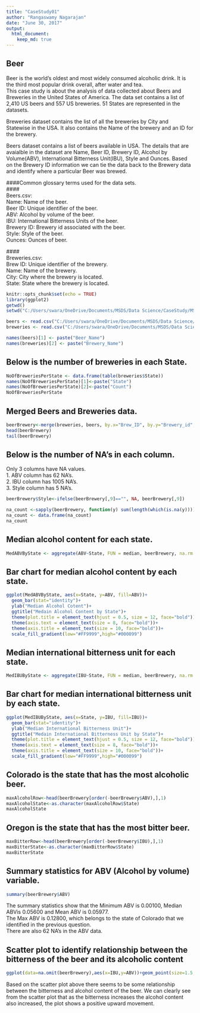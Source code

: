 ```yaml
---
title: "CaseStudy01"
author: "Rangaswamy Nagarajan"
date: "June 30, 2017"
output: 
  html_document:
    keep_md: true
---
```


## Beer

Beer is the world's oldest and most widely consumed alcoholic drink. It is the third most popular drink overall, after water and tea.<br />
This case study is about the analysis of data collected about Beers and Breweries in the United States of America. The data set contains a list of 2,410 US beers and 557 US breweries. 51 States are represented in the datasets.

Breweries dataset contains the list of all the breweries by City and Statewise in the USA.
It also contains the Name of the brewery and an ID for the brewery.

Beers dataset contains a list of beers available in USA.
The details that are avaialble in the dataset are Name, Beer ID, Brewery ID, Alcohol by Volume(ABV), International Bitterness Unit(IBU), Style and Ounces.
Based on the Brewery ID information we can tie the data back to the Brewery data and identify where a particular Beer was brewed.<br />

####Common glossary terms used for the data sets.<br />
####<br />Beers.csv:<br />
Name: Name of the beer.<br />
Beer ID: Unique identifier of the beer.<br />
ABV: Alcohol by volume of the beer.<br />
IBU: International Bitterness Units of the beer.<br />
Brewery ID: Brewery id associated with the beer.<br />
Style: Style of the beer.<br />
Ounces: Ounces of beer.

####<br />Breweries.csv:<br />
Brew ID: Unique identifier of the brewery.<br />
Name: Name of the brewery.<br />
City: City where the brewery is located.<br />
State: State where the brewery is located.<br />


```r
knitr::opts_chunk$set(echo = TRUE)
library(ggplot2)
getwd()
setwd("C:/Users/swara/OneDrive/Documents/MSDS/Data Science/CaseStudy/MSDSCaseStudy01/Analysis")
```




```r
beers <- read.csv("C:/Users/swara/OneDrive/Documents/MSDS/Data Science/CaseStudy/MSDSCaseStudy01/Data/Beers.csv",header=TRUE)
breweries <- read.csv("C:/Users/swara/OneDrive/Documents/MSDS/Data Science/CaseStudy/MSDSCaseStudy01/Data/Breweries.csv", header=TRUE)

names(beers)[1] <- paste("Beer_Name")
names(breweries)[2] <- paste("Brewery_Name")
```


## Below is the number of breweries in each State.
<!-- Below code is used to identify the number of breweries in each state.-->
```r
NoOfBreweriesPerState <- data.frame(table(breweries$State))
names(NoOfBreweriesPerState)[1]<-paste("State")
names(NoOfBreweriesPerState)[2]<-paste("Count")
NoOfBreweriesPerState
```

## Merged Beers and Breweries data.
```r
beerBrewery<-merge(breweries, beers, by.x="Brew_ID", by.y="Brewery_id", all=TRUE)
head(beerBrewery)
tail(beerBrewery)
```

## Below is the number of NA's in each column.
Only 3 columns have NA values.<br />
  1. ABV column has 62 NA's.<br />
  2. IBU column has 1005 NA's.<br />
  3. Style column has 5 NA's.<br />

<!--The below code is used to identify "" and replcae it with NA. There were 5 observations with style as "". the below code is used to replace "" with NA --> 

```r
beerBrewery$Style<-ifelse(beerBrewery[,9]=="", NA, beerBrewery[,9])
```
<!--The below code is used to count the number of NA is each column. -->
```r
na_count <-sapply(beerBrewery, function(y) sum(length(which(is.na(y)))))
na_count <- data.frame(na_count)
na_count
```


## Median alcohol content for each state.
```r
MedABVByState <- aggregate(ABV~State, FUN = median, beerBrewery, na.rm = TRUE)
```

## Bar chart for median alcohol content by each state.

```r
ggplot(MedABVByState, aes(x=State, y=ABV, fill=ABV))+
  geom_bar(stat="identity")+
  ylab("Median Alcohol Cotent")+
  ggtitle("Medain Alcohol Content by State")+
  theme(plot.title = element_text(hjust = 0.5, size = 12, face="bold"))+
  theme(axis.text = element_text(size = 8, face="bold"))+
  theme(axis.title = element_text(size = 10, face="bold"))+
  scale_fill_gradient(low="#FF9999",high="#000099")

```


## Median international bitterness unit for each state.
```r
MedIBUByState <- aggregate(IBU~State, FUN = median, beerBrewery, na.rm = TRUE)
```

## Bar chart for median international bitterness unit by each state.
```r
ggplot(MedIBUByState, aes(x=State, y=IBU, fill=IBU))+
  geom_bar(stat="identity")+
  ylab("Median International Bitterness Unit")+
  ggtitle("Medain International Bitterness Unit by State")+
  theme(plot.title = element_text(hjust = 0.5, size = 12, face="bold"))+
  theme(axis.text = element_text(size = 8, face="bold"))+
  theme(axis.title = element_text(size = 10, face="bold"))+
  scale_fill_gradient(low="#FF9999",high="#000099")
```
<!-- the codes for most alcoholic beer and most biiter beer works as following.-->
<!-- first the data is sorted in descending order based on ABV/IBU column.-->
<!-- the first observation is picked up using the head function, so now we have the observation that has the maximum value.-->
<!-- the oservation is assigned to a vector and the state is output from that vector.-->
## Colorado is the state that has the most alcoholic beer.
```r
maxAlcoholRow<-head(beerBrewery[order(-beerBrewery$ABV),],1)
maxAlcoholState<-as.character(maxAlcoholRow$State)
maxAlcoholState
```


## Oregon is the state that has the most bitter beer.
```r
maxBitterRow<-head(beerBrewery[order(-beerBrewery$IBU),],1)
maxBitterState<-as.character(maxBitterRow$State)
maxBitterState
```

## Summary statistics for ABV (Alcohol by volume) variable.
```r
summary(beerBrewery$ABV)
```
The summary statistics show that the Minimum ABV is 0.00100, Median ABVis 0.05600 and Mean ABV is 0.05977.<br />
The Max ABV is 0.12800, which belongs to the state of Colorado that we identified in the previous question.<br />
There are also 62 NA's in the ABV data.

##  Scatter plot to identify relationship between the bitterness of the beer and its alcoholic content
```r
ggplot(data=na.omit(beerBrewery),aes(x=IBU,y=ABV))+geom_point(size=1.5,alpha=.8)
```

Based on the scatter plot above there seems to be some relationship between the bitterness and alcohol content of the beer.
We can clearly see from the scatter plot that as the bitterness increases the alcohol content also increased, the plot shows a positive upward movement.
